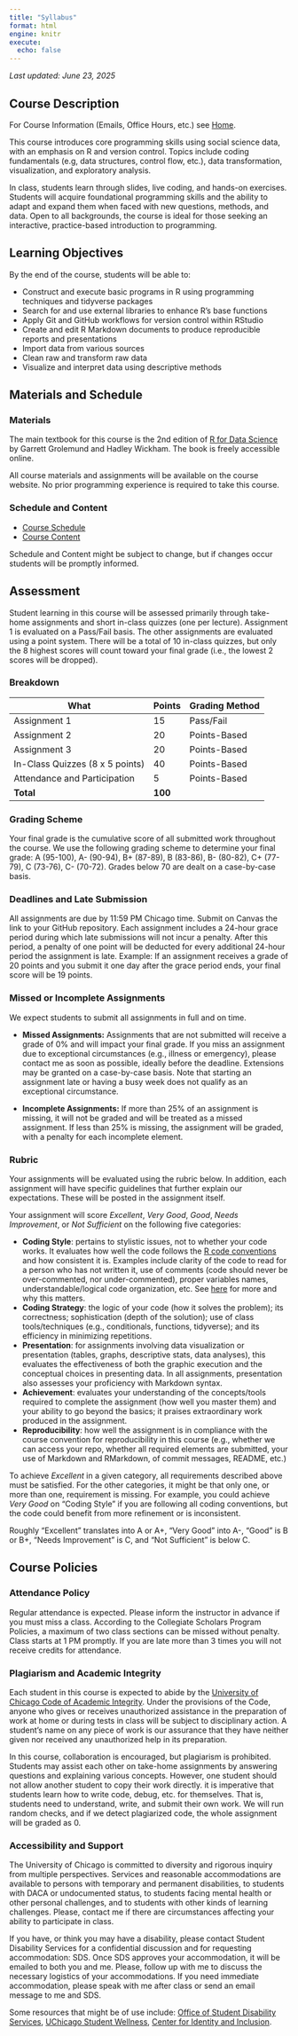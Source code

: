 ```yaml
---
title: "Syllabus"
format: html
engine: knitr
execute:
  echo: false
---
```


*Last updated: June 23, 2025*

<!-- *Last updated:* `r format(Sys.Date(), "%B %d, %Y")` -->

## Course Description

For Course Information (Emails, Office Hours, etc.) see [Home](index.qmd).

This course introduces core programming skills using social science data, with an emphasis on R and version control. Topics include coding fundamentals (e.g, data structures, control flow, etc.), data transformation, visualization, and exploratory analysis.

In class, students learn through slides, live coding, and hands-on exercises. Students will acquire foundational programming skills and the ability to adapt and expand them when faced with new questions, methods, and data. Open to all backgrounds, the course is ideal for those seeking an interactive, practice-based introduction to programming.

## Learning Objectives

By the end of the course, students will be able to:

- Construct and execute basic programs in R using programming techniques and tidyverse packages
- Search for and use external libraries to enhance R's base functions
- Apply Git and GitHub workflows for version control within RStudio
- Create and edit R Markdown documents to produce reproducible reports and presentations
- Import data from various sources
- Clean raw and transform raw data
- Visualize and interpret data using descriptive methods

## Materials and Schedule

### Materials

The main textbook for this course is the 2nd edition of [R for Data Science](https://r4ds.hadley.nz/) by Garrett Grolemund and Hadley Wickham. The book is freely accessible online.

All course materials and assignments will be available on the course website. No prior programming experience is required to take this course.

### Schedule and Content

* [Course Schedule](https://docs.google.com/spreadsheets/d/1CmuUXTp0uvhAVk3mmOQMEfb8BjdR-I36/edit?usp=sharing&ouid=112534119211880791899&rtpof=true&sd=true)
* [Course Content](lectures/index.qmd)

Schedule and Content might be subject to change, but if changes occur students will be promptly informed.

## Assessment

Student learning in this course will be assessed primarily through take-home assignments and short in-class quizzes (one per lecture). Assignment 1 is evaluated on a Pass/Fail basis. The other assignments are evaluated using a point system. There will be a total of 10 in-class quizzes, but only the 8 highest scores will count toward your final grade (i.e., the lowest 2 scores will be dropped).

### Breakdown

| What                               | Points | Grading Method |
|------------------------------------|--------|----------------|
| Assignment 1                       | 15     | Pass/Fail      |
| Assignment 2                       | 20     | Points-Based   |
| Assignment 3                       | 20     | Points-Based   |
| In-Class Quizzes (8 x 5 points)    | 40     | Points-Based   |
| Attendance and Participation       | 5      | Points-Based   |
| **Total**                          | **100**|                |

### Grading Scheme

Your final grade is the cumulative score of all submitted work throughout the course. We use the following grading scheme to determine your final grade: A (95-100), A- (90-94), B+ (87-89), B (83-86), B- (80-82), C+ (77-79), C (73-76), C- (70-72). Grades below 70 are dealt on a case-by-case basis.

### Deadlines and Late Submission

All assignments are due by 11:59 PM Chicago time. Submit on Canvas the link to your GitHub repository. Each assignment includes a 24-hour grace period during which late submissions will not incur a penalty. After this period, a penalty of one point will be deducted for every additional 24-hour period the assignment is late. Example: If an assignment receives a grade of 20 points and you submit it one day after the grace period ends, your final score will be 19 points.

### Missed or Incomplete Assignments

We expect students to submit all assignments in full and on time.

* **Missed Assignments:** Assignments that are not submitted will receive a grade of 0% and will impact your final grade. If you miss an assignment due to exceptional circumstances (e.g., illness or emergency), please contact me as soon as possible, ideally before the deadline. Extensions may be granted on a case-by-case basis. Note that starting an assignment late or having a busy week does not qualify as an exceptional circumstance.

* **Incomplete Assignments:** If more than 25% of an assignment is missing, it will not be graded and will be treated as a missed assignment. If less than 25% is missing, the assignment will be graded, with a penalty for each incomplete element.

### Rubric

Your assignments will be evaluated using the rubric below. In addition, each assignment will have specific guidelines that further explain our expectations. These will be posted in the assignment itself.

Your assignment will score *Excellent*, *Very Good*, *Good*, *Needs Improvement*, or *Not Sufficient* on the following five categories:

- **Coding Style**: pertains to stylistic issues, not to whether your code works. It evaluates how well the code follows the [R code conventions](http://adv-r.had.co.nz/Style.html) and how consistent it is. Examples include clarity of the code to read for a person who has not written it, use of comments (code should never be over-commented, nor under-commented), proper variables names, understandable/logical code organization, etc. See [here](https://www.smashingmagazine.com/2012/10/why-coding-style-matters/) for more and why this matters.
- **Coding Strategy**: the logic of your code (how it solves the problem); its correctness; sophistication (depth of the solution); use of class tools/techniques (e.g., conditionals, functions, tidyverse); and its efficiency in minimizing repetitions.
- **Presentation**: for assignments involving data visualization or presentation (tables, graphs, descriptive stats, data analyses), this evaluates the effectiveness of both the graphic execution and the conceptual choices in presenting data. In all assignments, presentation also assesses your proficiency with Markdown syntax.
- **Achievement**: evaluates your understanding of the concepts/tools required to complete the assignment (how well you master them) and your ability to go beyond the basics; it praises extraordinary work produced in the assignment.
- **Reproducibility**: how well the assignment is in compliance with the course convention for reproducibility in this course (e.g., whether we can access your repo, whether all required elements are submitted, your use of Markdown and RMarkdown, of commit messages, README, etc.)

To achieve *Excellent* in a given category, all requirements described above must be satisfied. For the other categories, it might be that only one, or more than one, requirement is missing. For example, you could achieve *Very Good* on “Coding Style” if you are following all coding conventions, but the code could benefit from more refinement or is inconsistent.

Roughly “Excellent” translates into A or A+, “Very Good” into A-, “Good” is B or B+, “Needs Improvement” is C, and “Not Sufficient” is below C.


## Course Policies

### Attendance Policy

Regular attendance is expected. Please inform the instructor in advance if you must miss a class. According to the Collegiate Scholars Program Policies, a maximum of two class sections can be missed without penalty. Class starts at 1 PM promptly. If you are late more than 3 times you will not receive credits for attendance.

### Plagiarism and Academic Integrity

Each student in this course is expected to abide by the [University of Chicago Code of Academic Integrity](https://college.uchicago.edu/student-services/academic-integrity-student-conduct). Under the provisions of the Code, anyone who gives or receives unauthorized assistance in the preparation of work at home or during tests in class will be subject to disciplinary action. A student’s name on any piece of work is our assurance that they have neither given nor received any unauthorized help in its preparation.

In this course, collaboration is encouraged, but plagiarism is prohibited. Students may assist each other on take-home assignments by answering questions and explaining various concepts. However, one student should not allow another student to copy their work directly. it is imperative that students learn how to write code, debug, etc. for themselves. That is, students need to understand, write, and submit their own work. We will run random checks, and if we detect plagiarized code, the whole assignment will be graded as 0.

### Accessibility and Support

The University of Chicago is committed to diversity and rigorous inquiry from multiple perspectives. Services and reasonable accommodations are available to persons with temporary and permanent disabilities, to students with DACA or undocumented status, to students facing mental health or other personal challenges, and to students with other kinds of learning challenges. Please, contact me if there are circumstances affecting your ability to participate in class.

If you have, or think you may have a disability, please contact Student Disability Services for a confidential discussion and for requesting accommodation: SDS. Once SDS approves your accommodation, it will be emailed to both you and me. Please, follow up with me to discuss the necessary logistics of your accommodations. If you need immediate accommodation, please speak with me after class or send an email message to me and SDS.

Some resources that might be of use include: [Office of Student Disability Services](https://disabilities.uchicago.edu/), [UChicago Student Wellness](https://wellness.uchicago.edu/), [Center for Identity and Inclusion](https://inclusion.uchicago.edu/).

